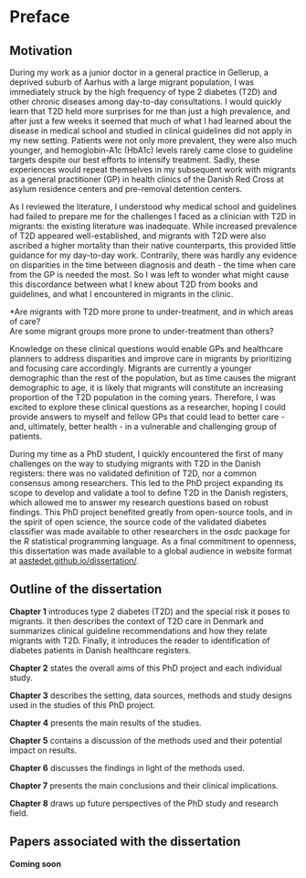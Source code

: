 # Preface {.unnumbered}

## Motivation

During my work as a junior doctor in a general practice in Gellerup, a deprived suburb of Aarhus with a large migrant population, I was immediately struck by the high frequency of type 2 diabetes (T2D) and other chronic diseases among day-to-day consultations. I would quickly learn that T2D held more surprises for me than just a high prevalence, and after just a few weeks it seemed that much of what I had learned about the disease in medical school and studied in clinical guidelines did not apply in my new setting. Patients were not only more prevalent, they were also much younger, and hemoglobin-A1c (HbA1c) levels rarely came close to guideline targets despite our best efforts to intensify treatment. Sadly, these experiences would repeat themselves in my subsequent work with migrants as a general practitioner (GP) in health clinics of the Danish Red Cross at asylum residence centers and pre-removal detention centers.

As I reviewed the literature, I understood why medical school and guidelines had failed to prepare me for the challenges I faced as a clinician with T2D in migrants: the existing literature was inadequate. While increased prevalence of T2D appeared well-established, and migrants with T2D were also ascribed a higher mortality than their native counterparts, this provided little guidance for my day-to-day work. Contrarily, there was hardly any evidence on disparities in the time between diagnosis and death - the time when care from the GP is needed the most. So I was left to wonder what might cause this discordance between what I knew about T2D from books and guidelines, and what I encountered in migrants in the clinic.

*Are migrants with T2D more prone to under-treatment, and in which areas of care?\
Are some migrant groups more prone to under-treatment than others?\

Knowledge on these clinical questions would enable GPs and healthcare planners to address disparities and improve care in migrants by prioritizing and focusing care accordingly. Migrants are currently a younger demographic than the rest of the population, but as time causes the migrant demographic to age, it is likely that migrants will constitute an increasing proportion of the T2D population in the coming years. Therefore, I was excited to explore these clinical questions as a researcher, hoping I could provide answers to myself and fellow GPs that could lead to better care - and, ultimately, better health - in a vulnerable and challenging group of patients.

During my time as a PhD student, I quickly encountered the first of many challenges on the way to studying migrants with T2D in the Danish registers: there was no validated definition of T2D, nor a common consensus among researchers. This led to the PhD project expanding its scope to develop and validate a tool to define T2D in the Danish registers, which allowed me to answer my research questions based on robust findings. This PhD project benefited greatly from open-source tools, and in the spirit of open science, the source code of the validated diabetes classifier was made available to other researchers in the *osdc* package for the *R* statistical programming language. As a final commitment to openness, this dissertation was made available to a global audience in website format at [aastedet.github.io/dissertation/](https://aastedet.github.io/dissertation/).

## Outline of the dissertation

**Chapter 1** introduces type 2 diabetes (T2D) and the special risk it poses to migrants. It then describes the context of T2D care in Denmark and summarizes clinical guideline recommendations and how they relate migrants with T2D. Finally, it introduces the reader to identification of diabetes patients in Danish healthcare registers.

**Chapter 2** states the overall aims of this PhD project and each individual study.

**Chapter 3** describes the setting, data sources, methods and study designs used in the studies of this PhD project.

**Chapter 4** presents the main results of the studies.

**Chapter 5** contains a discussion of the methods used and their potential impact on results.

**Chapter 6** discusses the findings in light of the methods used.

**Chapter 7** presents the main conclusions and their clinical implications.

**Chapter 8** draws up future perspectives of the PhD study and research field.

\newpage

## Papers associated with the dissertation

**Coming soon**

```{=tex}
\newpage

{\let\clearpage\relax \tableofcontents} 

\listoffigures

\listoftables

```
